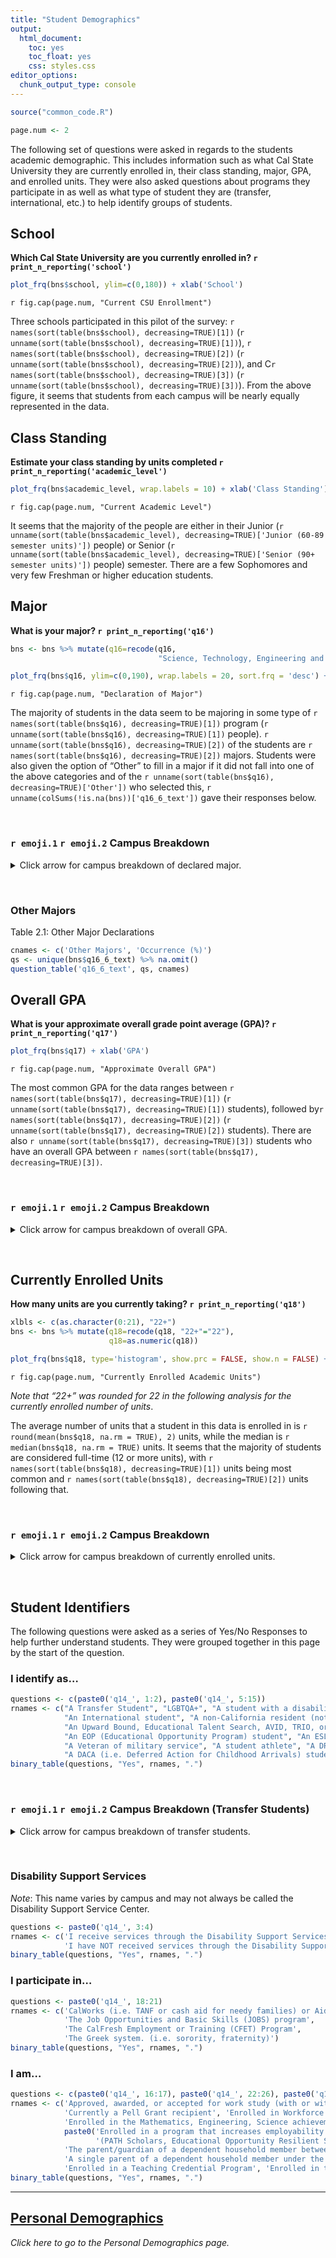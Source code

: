 ```yaml
---
title: "Student Demographics"
output: 
  html_document: 
    toc: yes
    toc_float: yes
    css: styles.css
editor_options: 
  chunk_output_type: console
---
```


```r
source("common_code.R")

page.num <- 2
```

The following set of questions were asked in regards to the students academic demographic. This includes information such as what Cal State University they are currently enrolled in, their class standing, major, GPA, and enrolled units. They were also asked questions about programs they participate in as well as what type of student they are (transfer, international, etc.) to help identify groups of students.

## School
**Which Cal State University are you currently enrolled in? `r print_n_reporting('school')`**
```r
plot_frq(bns$school, ylim=c(0,180)) + xlab('School')
```
`r fig.cap(page.num, "Current CSU Enrollment")`

Three schools participated in this pilot of the survey: `r names(sort(table(bns$school), decreasing=TRUE)[1])` (`r unname(sort(table(bns$school), decreasing=TRUE)[1])`), `r names(sort(table(bns$school), decreasing=TRUE)[2])` (`r unname(sort(table(bns$school), decreasing=TRUE)[2])`), and C`r names(sort(table(bns$school), decreasing=TRUE)[3])` (`r unname(sort(table(bns$school), decreasing=TRUE)[3])`). From the above figure, it seems that students from each campus will be nearly equally represented in the data.

## Class Standing
**Estimate your class standing by units completed `r print_n_reporting('academic_level')`**
```r
plot_frq(bns$academic_level, wrap.labels = 10) + xlab('Class Standing')
```
`r fig.cap(page.num, "Current Academic Level")`

It seems that the majority of the people are either in their Junior (`r unname(sort(table(bns$academic_level), decreasing=TRUE)['Junior (60-89 semester units)'])` people) or Senior (`r unname(sort(table(bns$academic_level), decreasing=TRUE)['Senior (90+ semester units)'])` people) semester. There are a few Sophomores and very few Freshman or higher education students.

## Major
**What is your major? `r print_n_reporting('q16')`**
```r
bns <- bns %>% mutate(q16=recode(q16, 
                                 "Science, Technology, Engineering and Math (STEM) (Includes Medicine, Computer Science, Agriculture, Accounting, Statistics, Nursing, and Nutrition)" = "Science, Technology, Engineering and Math (STEM)"))

plot_frq(bns$q16, ylim=c(0,190), wrap.labels = 20, sort.frq = 'desc') + xlab('')
```
`r fig.cap(page.num, "Declaration of Major")`

The majority of students in the data seem to be majoring in some type of `r names(sort(table(bns$q16), decreasing=TRUE)[1])` program (`r unname(sort(table(bns$q16), decreasing=TRUE)[1])` people). `r unname(sort(table(bns$q16), decreasing=TRUE)[2])` of the students are `r names(sort(table(bns$q16), decreasing=TRUE)[2])` majors. Students were also given the option of "Other" to fill in a major if it did not fall into one of the above categories and of the `r unname(sort(table(bns$q16), decreasing=TRUE)['Other'])` who selected this, `r unname(colSums(!is.na(bns))['q16_6_text'])` gave their responses below.

<br />

### `r emoji.1` `r emoji.2` Campus Breakdown
<details>
<summary> Click arrow for campus breakdown of declared major. </summary>
```r
bns <- bns %>% mutate(q16=recode(q16, 
                                 "Science, Technology, Engineering and Math (STEM) (Includes Medicine, Computer Science, Agriculture, Accounting, Statistics, Nursing, and Nutrition)" = "Science, Technology, Engineering and Math (STEM)"))

plot_grpfrq(bns$school, bns$q16, wrap.labels = 25, wrap.legend.labels = 20, geom.colors = RColorBrewer::brewer.pal(5, "Set2"), 
            legend.title = "", show.prc = FALSE) + 
  xlab('') + theme(legend.position="top")
```
`r fig.cap(page.num, "Major Declaration by Campus")`

For the most part, each campus has a similar number of students identifying as each major. CSU Fresno seems to have slightly lower "Arts and Humanities" majors and slightly higher "Public Health, Social Services, Social Science, Education" majors. Each campus has almost equal STEM majors.
</details>
<br />

### Other Majors

Table 2.1: Other Major Declarations
```r
cnames <- c('Other Majors', 'Occurrence (%)')
qs <- unique(bns$q16_6_text) %>% na.omit()
question_table('q16_6_text', qs, cnames)
```

## Overall GPA
**What is your approximate overall grade point average (GPA)? `r print_n_reporting('q17')`**
```r
plot_frq(bns$q17) + xlab('GPA')
```
`r fig.cap(page.num, "Approximate Overall GPA")`

The most common GPA for the data ranges between `r names(sort(table(bns$q17), decreasing=TRUE)[1])` (`r unname(sort(table(bns$q17), decreasing=TRUE)[1])` students), followed by`r names(sort(table(bns$q17), decreasing=TRUE)[2])` (`r unname(sort(table(bns$q17), decreasing=TRUE)[2])` students). There are also `r unname(sort(table(bns$q17), decreasing=TRUE)[3])` students who have an overall GPA between `r names(sort(table(bns$q17), decreasing=TRUE)[3])`. 

<br />

### `r emoji.1` `r emoji.2` Campus Breakdown
<details>
<summary> Click arrow for campus breakdown of overall GPA. </summary>
```r
plot_grpfrq(bns$school, bns$q17, wrap.labels = 25, geom.colors = RColorBrewer::brewer.pal(5, "Set2"), legend.title = "GPA", show.prc = FALSE) + 
  xlab('') + theme(legend.position="top")
```
`r fig.cap(page.num, "Approximate GPA Ranges by Campus")`

Looking at the overall GPA, it seems that CSU Chico has the most in the 2.01-3.0 range (2 groups combined). Fresno seems to be leading for students with an overall GPA of 3.01 to 3.5, and has a clear lead for student with an overall GPA of 3.51 or above. Northridge seems to have the majority of their students having a 3.01 or above (2 groups combined). 
</details>
<br />

## Currently Enrolled Units
**How many units are you currently taking? `r print_n_reporting('q18')`**
```r
xlbls <- c(as.character(0:21), "22+")
bns <- bns %>% mutate(q18=recode(q18, "22+"="22"),
                      q18=as.numeric(q18))

plot_frq(bns$q18, type='histogram', show.prc = FALSE, show.n = FALSE) + scale_x_continuous(breaks=0:22, labels=xlbls) + xlab('Units')
```
`r fig.cap(page.num, "Currently Enrolled Academic Units")`

*Note that "22+" was rounded for 22 in the following analysis for the currently enrolled number of units*. 

The average number of units that a student in this data is enrolled in is `r round(mean(bns$q18, na.rm = TRUE), 2)` units, while the median is `r median(bns$q18, na.rm = TRUE)` units. It seems that the majority of students are considered full-time (12 or more units), with `r names(sort(table(bns$q18), decreasing=TRUE)[1])` units being most common and `r names(sort(table(bns$q18), decreasing=TRUE)[2])` units following that.

<br />

### `r emoji.1` `r emoji.2` Campus Breakdown
<details>
<summary> Click arrow for campus breakdown of currently enrolled units. </summary>
```r
ggplot(bns, aes(x=q18, group=school, fill=school)) + geom_histogram(aes(y=..density..), color="black", position = "identity")  +
  geom_density(alpha=0.4, color="black") + facet_wrap(~school, dir="v", scales='free') + xlab('Enrolled Units') + ylab("Density") + 
  theme(legend.position="none", strip.background = element_rect(fill="#c7dcf0"), strip.text = element_text(size=11)) +
  scale_fill_manual(values=campus.colors) + scale_x_continuous(breaks=0:22, labels=xlbls)
```
`r fig.cap(page.num, "Academic Unit Enrollments by Campus")`

*Note: values corresponding to "22+" were rounded to 22.*

Looking at the currently enrolled units across each campus, it seems that again the distribution seems very similar for each. CSU Chico has an average `r unname(round(tapply(bns$q18, bns$school, mean, na.rm=TRUE),2)[1])` enrolled units, with a median of `r unname(round(tapply(bns$q18, bns$school, median, na.rm=TRUE),2)[1])` units. CSU Fresno has an average `r unname(round(tapply(bns$q18, bns$school, mean, na.rm=TRUE),2)[2])` enrolled units, with a median of `r unname(round(tapply(bns$q18, bns$school, median, na.rm=TRUE),2)[2])` units. CSU Northridge has an average `r unname(round(tapply(bns$q18, bns$school, mean, na.rm=TRUE),2)[3])` enrolled units, with a median of `r unname(round(tapply(bns$q18, bns$school, median, na.rm=TRUE),2)[3])` units. 
</details>
<br />

## Student Identifiers

The following questions were asked as a series of Yes/No Responses to help further understand students. They were grouped together in this page by the start of the question.

### I identify as...
```r
questions <- c(paste0('q14_', 1:2), paste0('q14_', 5:15))
rnames <- c("A Transfer Student", "LGBTQA+", "A student with a disability", "A former foster youth/child",
            "An International student", "A non-California resident (not International)",
            "An Upward Bound, Educational Talent Search, AVID, TRIO, or other college preparation program alumni student",
            "An EOP (Educational Opportunity Program) student", "An ESL (English as a Second Language) student",
            "A Veteran of military service", "A student athlete", "A DREAM (i.e. undocumented) student",
            "A DACA (i.e. Deferred Action for Childhood Arrivals) student")
binary_table(questions, "Yes", rnames, ".")
```


<br />

### `r emoji.1` `r emoji.2` Campus Breakdown (Transfer Students)
<details>
<summary> Click arrow for campus breakdown of transfer students. </summary>
**I identify as a transfer student: `r print_n_reporting('q14_1')`**
```r
plot_grpfrq(bns$school, bns$q14_1, wrap.labels = 25, ylim=c(0,83), geom.colors = campus.colors[c(2,1)], legend.title = "Identifies", show.prc = FALSE) + 
  xlab('') + theme(legend.position="top")
```
`r fig.cap(page.num, "Transfer Student Identification by Campus")`

Looking at the breakdown of transfer students, we can see that Northridge has the most students who claim to not be transfer students (`r table(bns$q14_1, bns$school)[5]` people). It seems that Chico has the highest number of transfer students, with `r table(bns$q14_1, bns$school)[2]` people identifying as this.
</details>
<br />

### Disability Support Services
*Note*: This name varies by campus and may not always be called the Disability Support Service Center.
```r
questions <- paste0('q14_', 3:4)
rnames <- c('I receive services through the Disability Support Services Center',
            'I have NOT received services through the Disability Support Services Center')
binary_table(questions, "Yes", rnames, ".")
```

### I participate in...
```r
questions <- paste0('q14_', 18:21)
rnames <- c('CalWorks (i.e. TANF or cash aid for needy families) or Aid to Families with Dependent Children (AFDC)',
            'The Job Opportunities and Basic Skills (JOBS) program',
            'The CalFresh Employment or Training (CFET) Program',
            'The Greek system. (i.e. sorority, fraternity)')
binary_table(questions, "Yes", rnames, ".")
```

### I am...
```r
questions <- c(paste0('q14_', 16:17), paste0('q14_', 22:26), paste0('q101_', 1:2))
rnames <- c('Approved, awarded, or accepted for work study (with or without a work study job)',
            'Currently a Pell Grant recipient', 'Enrolled in Workforce Innovation and Opportunity Act (WIOA)',
            'Enrolled in the Mathematics, Engineering, Science achievement (MESA) program',
            paste0('Enrolled in a program that increases employability for current and former foster youth ',
                   '(PATH Scholars, Educational Opportunity Resilient Scholars Program (RSP), Renaissance Scholars Program)'),
            'The parent/guardian of a dependent household member between the age of 6 and 12 with no adequate childcare',
            'A single parent of a dependent household member under the age of 12',
            'Enrolled in a Teaching Credential Program', 'Enrolled in the School of Social Work Practicum Program (Field work program)')
binary_table(questions, "Yes", rnames, ".")
```


---

## [Personal Demographics](Personal_Demo.html)
*Click here to go to the Personal Demographics page.*

